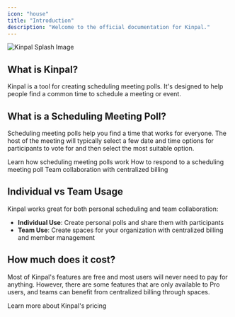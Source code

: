 ```yaml
---
icon: "house"
title: "Introduction"
description: "Welcome to the official documentation for Kinpal."
---
```


<Frame>
  <img src="/images/home.jpeg" alt="Kinpal Splash Image" />
</Frame>

## What is Kinpal?

Kinpal is a tool for creating scheduling meeting polls. It's designed to help people find a common time to schedule a meeting or event.

## What is a Scheduling Meeting Poll?

Scheduling meeting polls help you find a time that works for everyone. The host
of the meeting will typically select a few date and time options for participants to vote
for and then select the most suitable option.

<CardGroup cols={2}>
  <Card title="Workflow" icon="user" href="/workflow">
    Learn how scheduling meeting polls work
  </Card>
  <Card title="Participant Guide" icon="users" href="/guide/participant-guide">
    How to respond to a scheduling meeting poll
  </Card>
  <Card title="Spaces" icon="layer-group" href="/spaces/introduction">
    Team collaboration with centralized billing
  </Card>
</CardGroup>

## Individual vs Team Usage

Kinpal works great for both personal scheduling and team collaboration:

- **Individual Use**: Create personal polls and share them with participants
- **Team Use**: Create spaces for your organization with centralized billing and member management

## How much does it cost?

Most of Kinpal's features are free and most users will never need to pay for anything.
However, there are some features that are only available to Pro users, and teams can benefit from centralized billing through spaces.

<Card title="Pricing" icon="gem" href="https://kinpal.com/pricing">
  Learn more about Kinpal's pricing
</Card>
